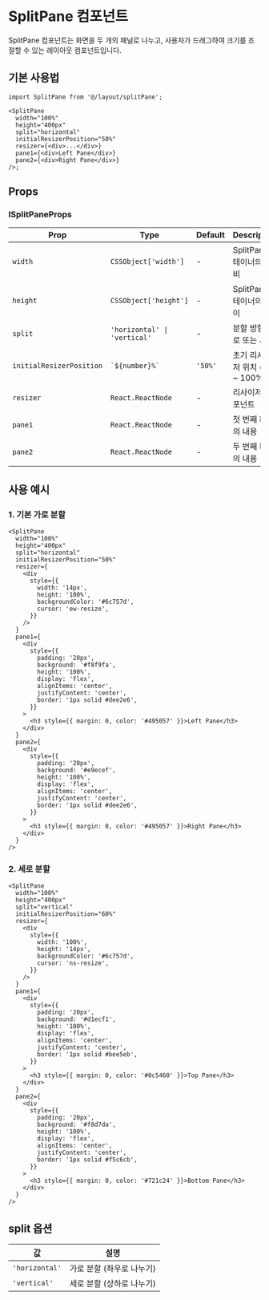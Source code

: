 # SplitPane 컴포넌트

SplitPane 컴포넌트는 화면을 두 개의 패널로 나누고, 사용자가 드래그하여 크기를 조절할 수 있는 레이아웃 컴포넌트입니다.

## 기본 사용법

```tsx
import SplitPane from '@/layout/splitPane';

<SplitPane
  width="100%"
  height="400px"
  split="horizontal"
  initialResizerPosition="50%"
  resizer={<div>...</div>}
  pane1={<div>Left Pane</div>}
  pane2={<div>Right Pane</div>}
/>;
```

## Props

### ISplitPaneProps

<table>
  <thead>
    <tr>
      <th>Prop</th>
      <th>Type</th>
      <th>Default</th>
      <th>Description</th>
    </tr>
  </thead>
  <tbody>
    <tr>
      <td>
        <code>width</code>
      </td>
      <td>
        <code>CSSObject['width']</code>
      </td>
      <td>-</td>
      <td>SplitPane 컨테이너의 너비</td>
    </tr>
    <tr>
      <td>
        <code>height</code>
      </td>
      <td>
        <code>CSSObject['height']</code>
      </td>
      <td>-</td>
      <td>SplitPane 컨테이너의 높이</td>
    </tr>
    <tr>
      <td>
        <code>split</code>
      </td>
      <td>
        <code>'horizontal' | 'vertical'</code>
      </td>
      <td>-</td>
      <td>분할 방향 (가로 또는 세로)</td>
    </tr>
    <tr>
      <td>
        <code>initialResizerPosition</code>
      </td>
      <td>
        <code>`${number}%`</code>
      </td>
      <td>
        <code>'50%'</code>
      </td>
      <td>초기 리사이저 위치 (0% ~ 100%)</td>
    </tr>
    <tr>
      <td>
        <code>resizer</code>
      </td>
      <td>
        <code>React.ReactNode</code>
      </td>
      <td>-</td>
      <td>리사이저 컴포넌트</td>
    </tr>
    <tr>
      <td>
        <code>pane1</code>
      </td>
      <td>
        <code>React.ReactNode</code>
      </td>
      <td>-</td>
      <td>첫 번째 패널의 내용</td>
    </tr>
    <tr>
      <td>
        <code>pane2</code>
      </td>
      <td>
        <code>React.ReactNode</code>
      </td>
      <td>-</td>
      <td>두 번째 패널의 내용</td>
    </tr>
  </tbody>
</table>

## 사용 예시

### 1. 기본 가로 분할

```tsx
<SplitPane
  width="100%"
  height="400px"
  split="horizontal"
  initialResizerPosition="50%"
  resizer={
    <div
      style={{
        width: '14px',
        height: '100%',
        backgroundColor: '#6c757d',
        cursor: 'ew-resize',
      }}
    />
  }
  pane1={
    <div
      style={{
        padding: '20px',
        background: '#f8f9fa',
        height: '100%',
        display: 'flex',
        alignItems: 'center',
        justifyContent: 'center',
        border: '1px solid #dee2e6',
      }}
    >
      <h3 style={{ margin: 0, color: '#495057' }}>Left Pane</h3>
    </div>
  }
  pane2={
    <div
      style={{
        padding: '20px',
        background: '#e9ecef',
        height: '100%',
        display: 'flex',
        alignItems: 'center',
        justifyContent: 'center',
        border: '1px solid #dee2e6',
      }}
    >
      <h3 style={{ margin: 0, color: '#495057' }}>Right Pane</h3>
    </div>
  }
/>
```

### 2. 세로 분할

```tsx
<SplitPane
  width="100%"
  height="400px"
  split="vertical"
  initialResizerPosition="60%"
  resizer={
    <div
      style={{
        width: '100%',
        height: '14px',
        backgroundColor: '#6c757d',
        cursor: 'ns-resize',
      }}
    />
  }
  pane1={
    <div
      style={{
        padding: '20px',
        background: '#d1ecf1',
        height: '100%',
        display: 'flex',
        alignItems: 'center',
        justifyContent: 'center',
        border: '1px solid #bee5eb',
      }}
    >
      <h3 style={{ margin: 0, color: '#0c5460' }}>Top Pane</h3>
    </div>
  }
  pane2={
    <div
      style={{
        padding: '20px',
        background: '#f8d7da',
        height: '100%',
        display: 'flex',
        alignItems: 'center',
        justifyContent: 'center',
        border: '1px solid #f5c6cb',
      }}
    >
      <h3 style={{ margin: 0, color: '#721c24' }}>Bottom Pane</h3>
    </div>
  }
/>
```

## split 옵션

<table>
  <thead>
    <tr>
      <th>값</th>
      <th>설명</th>
    </tr>
  </thead>
  <tbody>
    <tr>
      <td>
        <code>'horizontal'</code>
      </td>
      <td>가로 분할 (좌우로 나누기)</td>
    </tr>
    <tr>
      <td>
        <code>'vertical'</code>
      </td>
      <td>세로 분할 (상하로 나누기)</td>
    </tr>
  </tbody>
</table>
